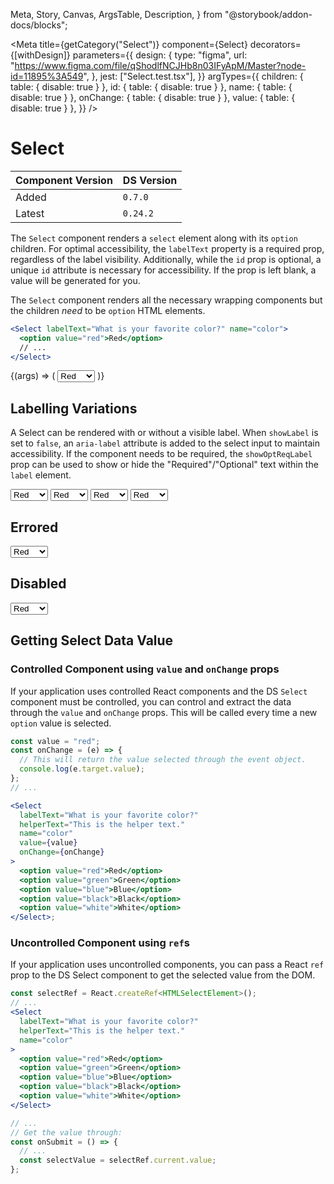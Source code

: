   Meta,
  Story,
  Canvas,
  ArgsTable,
  Description,
} from "@storybook/addon-docs/blocks";


<Meta
  title={getCategory("Select")}
  component={Select}
  decorators={[withDesign]}
  parameters={{
    design: {
      type: "figma",
      url:
        "https://www.figma.com/file/qShodlfNCJHb8n03IFyApM/Master?node-id=11895%3A549",
    },
    jest: ["Select.test.tsx"],
  }}
  argTypes={{
    children: { table: { disable: true } },
    id: { table: { disable: true } },
    name: { table: { disable: true } },
    onChange: { table: { disable: true } },
    value: { table: { disable: true } },
  }}
/>

# Select

| Component Version | DS Version |
| ----------------- | ---------- |
| Added             | `0.7.0`    |
| Latest            | `0.24.2`   |

<Description of={Select} />

The `Select` component renders a `select` element along with its `option`
children. For optimal accessibility, the `labelText` property is a required
prop, regardless of the label visibility. Additionally, while the `id` prop is
optional, a unique `id` attribute is necessary for accessibility. If the prop
is left blank, a value will be generated for you.

The `Select` component renders all the necessary wrapping components but the
children _need_ to be `option` HTML elements.

```jsx
<Select labelText="What is your favorite color?" name="color">
  <option value="red">Red</option>
  // ...
</Select>
```

<Canvas withToolbar>
  <Story
    name="Select"
    args={{
      helperText: "This is the helper text.",
      invalidText: "This is the error text :(",
      isDisabled: false,
      isInvalid: false,
      isRequired: false,
      labelText: "What is your favorite color?",
      name: "color",
      showHelperText: true,
      showLabel: true,
      showOptReqLabel: true,
    }}
  >
    {(args) => (
      <Select {...args}>
        <option value="red">Red</option>
        <option value="green">Green</option>
        <option value="blue">Blue</option>
        <option value="black">Black</option>
        <option value="white">White</option>
      </Select>
    )}
  </Story>
</Canvas>

<ArgsTable story="Select" />

## Labelling Variations

A Select can be rendered with or without a visible label. When `showLabel` is
set to `false`, an `aria-label` attribute is added to the select input to
maintain accessibility. If the component needs to be required, the
`showOptReqLabel` prop can be used to show or hide the "Required"/"Optional"
text within the `label` element.

<Canvas>
  <Story name="Labelling Variations">
    <VStack align="stretch" spacing={8}>
      <Select
        labelText="What is your favorite color?"
        helperText="Display the label"
        name="color"
      >
        <option value="red">Red</option>
        <option value="green">Green</option>
        <option value="blue">Blue</option>
        <option value="black">Black</option>
        <option value="white">White</option>
      </Select>
      <Select
        labelText="What is your favorite color?"
        helperText="Do not display the label"
        name="color"
        showLabel={false}
      >
        <option value="red">Red</option>
        <option value="green">Green</option>
        <option value="blue">Blue</option>
        <option value="black">Black</option>
        <option value="white">White</option>
      </Select>
      <Select
        labelText="What is your favorite color?"
        helperText="Display the Required/Optional text"
        name="color"
        isRequired
      >
        <option value="red">Red</option>
        <option value="green">Green</option>
        <option value="blue">Blue</option>
        <option value="black">Black</option>
        <option value="white">White</option>
      </Select>
      <Select
        labelText="What is your favorite color?"
        helperText="Do not display the Required/Optional text"
        name="color"
        showOptReqLabel={false}
        isRequired
      >
        <option value="red">Red</option>
        <option value="green">Green</option>
        <option value="blue">Blue</option>
        <option value="black">Black</option>
        <option value="white">White</option>
      </Select>
    </VStack>
  </Story>
</Canvas>

## Errored

<Canvas>
  <DSProvider>
    <Select
      labelText="What is your favorite color?"
      helperText="This is the helper text."
      invalidText="This is the error text :("
      name="color"
      isInvalid
    >
      <option value="red">Red</option>
      <option value="green">Green</option>
      <option value="blue">Blue</option>
      <option value="black">Black</option>
      <option value="white">White</option>
    </Select>
  </DSProvider>
</Canvas>

## Disabled

<Canvas>
  <DSProvider>
    <Select
      labelText="What is your favorite color?"
      helperText="This is the helper text."
      invalidText="This is the error text :("
      name="color"
      isDisabled
    >
      <option value="red">Red</option>
      <option value="green">Green</option>
      <option value="blue">Blue</option>
      <option value="black">Black</option>
      <option value="white">White</option>
    </Select>
  </DSProvider>
</Canvas>

## Getting Select Data Value

### Controlled Component using `value` and `onChange` props

If your application uses controlled React components and the DS `Select`
component must be controlled, you can control and extract the data through the
`value` and `onChange` props. This will be called every time a new `option`
value is selected.

```jsx
const value = "red";
const onChange = (e) => {
  // This will return the value selected through the event object.
  console.log(e.target.value);
};
// ...

<Select
  labelText="What is your favorite color?"
  helperText="This is the helper text."
  name="color"
  value={value}
  onChange={onChange}
>
  <option value="red">Red</option>
  <option value="green">Green</option>
  <option value="blue">Blue</option>
  <option value="black">Black</option>
  <option value="white">White</option>
</Select>;
```

### Uncontrolled Component using `ref`s

If your application uses uncontrolled components, you can pass a React `ref`
prop to the DS Select component to get the selected value from the DOM.

```jsx
const selectRef = React.createRef<HTMLSelectElement>();
// ...
<Select
  labelText="What is your favorite color?"
  helperText="This is the helper text."
  name="color"
>
  <option value="red">Red</option>
  <option value="green">Green</option>
  <option value="blue">Blue</option>
  <option value="black">Black</option>
  <option value="white">White</option>
</Select>

// ...
// Get the value through:
const onSubmit = () => {
  // ...
  const selectValue = selectRef.current.value;
};
```
